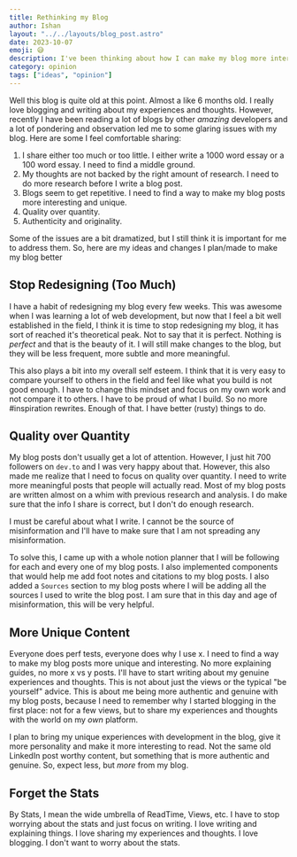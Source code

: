 ```yaml
---
title: Rethinking my Blog 
author: Ishan
layout: "../../layouts/blog_post.astro"
date: 2023-10-07
emoji: 😅
description: I've been thinking about how I can make my blog more interesting and useful to readers. I've come up with a few ideas that I think will help me achieve this goal.
category: opinion
tags: ["ideas", "opinion"]
---
```


Well this blog is quite old at this point. Almost a like 6 months old. 
I really love blogging and writing about my experiences and thoughts.
However, recently I have been reading a lot of blogs by other _amazing_ developers and a lot of pondering and observation led me to some glaring 
issues with my blog. Here are some I feel comfortable sharing:

1. I share either too much or too little. I either write a 1000 word essay or a 100 word essay. I need to find a middle ground.
2. My thoughts are not backed by the right amount of research. I need to do more research before I write a blog post.
3. Blogs seem to get repetitive. I need to find a way to make my blog posts more interesting and unique.
4. Quality over quantity.
5. Authenticity and originality.

Some of the issues are a bit dramatized, but I still think it is important for me to address them.
So, here are my ideas and changes I plan/made to make my blog better

## Stop Redesigning (Too Much)

I have a habit of redesigning my blog every few weeks. This was awesome when I was learning a lot of web development, but now that I feel 
a bit well established in the field, I think it is time to stop redesigning my blog, it has sort of reached it's theoretical peak.
Not to say that it is perfect. Nothing is _perfect_ and that is the beauty of it. I will still make changes to the blog, but they will be
less frequent, more subtle and more meaningful.

This also plays a bit into my overall self esteem. I think that it is very easy to compare yourself to others in the field and feel like what you build is not good enough.
I have to change this mindset and focus on my own work and not compare it to others. I have to be proud of what I build.
So no more #inspiration rewrites. Enough of that. I have better (rusty) things to do.

## Quality over Quantity

My blog posts don't usually get a lot of attention. However, I just hit 700 followers on `dev.to` and I was very happy about that.
However, this also made me realize that I need to focus on quality over quantity. I need to write more meaningful posts that people will actually read.
Most of my blog posts are written almost on a whim with previous research and analysis. I do make sure that the info I share is correct, but I don't do enough research.

I must be careful about what I write. I cannot be the source of misinformation and I'll have to make sure that I am not spreading any misinformation.

To solve this, I came up with a whole notion planner that I will be following for each and every one of my blog posts. I also implemented components that would help me
add foot notes and citations to my blog posts. I also added a `Sources` section to my blog posts where I will be adding all the sources I used to write the blog post.
I am sure that in this day and age of misinformation, this will be very helpful.

## More Unique Content

Everyone does perf tests, everyone does why I use x. I need to find a way to make my blog posts more unique and interesting.
No more explaining guides, no more x vs y posts. I'll have to start writing about my genuine experiences and thoughts.
This is not about just the views or the typical "be yourself" advice. This is about me being more authentic and genuine with my blog posts, because 
I need to remember why I started blogging in the first place: not for a few views, but to share my experiences and thoughts with the world on my _own_ platform.

I plan to bring my unique experiences with development in the blog, give it more personality and make it more interesting to read.
Not the same old LinkedIn post worthy content, but something that is more authentic and genuine.
So, expect less, but _more_ from my blog.

## Forget the Stats

By Stats, I mean the wide umbrella of ReadTime, Views, etc. I have to stop worrying about the stats and just focus on writing.
I love writing and explaining things. I love sharing my experiences and thoughts. I love blogging. I don't want to worry about the stats.